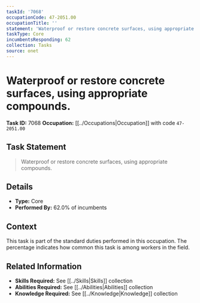 ```yaml
---
taskId: '7068'
occupationCode: 47-2051.00
occupationTitle: ''
statement: 'Waterproof or restore concrete surfaces, using appropriate compounds.'
taskType: Core
incumbentsResponding: 62
collection: Tasks
source: onet
---
```

# Waterproof or restore concrete surfaces, using appropriate compounds.

**Task ID:** 7068
**Occupation:** [[../Occupations|Occupation]] with code `47-2051.00`

## Task Statement

> Waterproof or restore concrete surfaces, using appropriate compounds.

## Details

- **Type:** Core
- **Performed By:** 62.0% of incumbents

## Context

This task is part of the standard duties performed in this occupation. The percentage indicates how common this task is among workers in the field.

## Related Information

- **Skills Required:** See [[../Skills|Skills]] collection
- **Abilities Required:** See [[../Abilities|Abilities]] collection
- **Knowledge Required:** See [[../Knowledge|Knowledge]] collection
